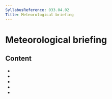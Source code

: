 ```yaml
---
SyllabusReference: 033.04.02
Title: Meteorological briefing
---
```


# Meteorological briefing

## Content

- <Link href="033.04.02.01" />
- <Link href="033.04.02.02" />
- <Link href="033.04.02.03" />
- <Link href="033.04.02.04" />
- <Link href="033.04.02.05" />
